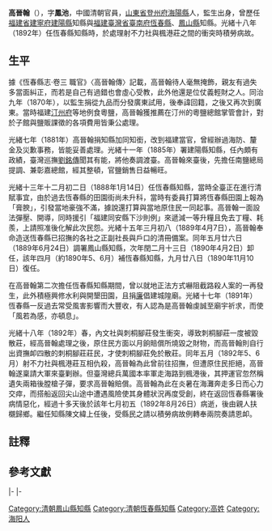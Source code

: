 '''高晉翰'''（{{bd|1836年||1892年|8月26日}}{{NoteTag|1=據《恆春縣志》提到高晉翰於光緒十八年（1892年）逝世時年五十七歲{{r|恆}}，故反推其生年應為道光十六年（1836年；1892 − 57 + 1 =1836）。}}），字'''鳳池'''{{NoteTag|1=《恆春縣志·卷三 職官》知縣部分記「號鳳池」，但同書收錄之〈高晉翰傳〉則寫「字鳳池」；參閱《清代台灣鳳山縣文官年表》一書採用「字鳳池」一說。}}，中國清朝官員，[[山東省|山東省]][[登州府|登州府]][[海陽縣_(清朝)|海陽縣]]人，監生出身，曾歷任[[福建省|福建省]][[建寧府|建寧府]][[建陽縣|建陽縣]]知縣與[[福建臺灣省|福建臺灣省]][[臺南府|臺南府]][[恆春縣|恆春縣]]、[[鳳山縣_(臺灣)|鳳山縣]]知縣{{r|恆}}{{r|尹}}。光緒十八年（1892年）任恆春縣知縣時，於處理射不力社與楓港莊之間的衝突時積勞病故{{r|恆}}。

== 生平 ==
據《恆春縣志·卷三 職官》〈高晉翰傳〉記載，高晉翰待人毫無掩飾，親友有過失多當面糾正，而若是自己有過錯也會虛心受教，此外他還是位仗義輕財之人{{r|恆}}。同治九年（1870年），以監生捐從九品而分發廣東試用，後奉諱回籍，之後又再次到廣東{{r|恆}}{{r|尹}}。當時福建[[汀州府|汀州府]]等地例食粵鹽，高晉翰獲推薦在汀州的粵鹽總館掌管會計，對於子館與鹽販課徵的各項費用皆秉公處理{{r|恆}}。

光緒七年（1881年）高晉翰捐知縣加同知銜，改到福建當官，曾經辦過海防、釐金及災歉事務，皆能妥善處理{{r|恆}}。光緒十一年（1885年）署建陽縣知縣，任內頗有政績，臺灣巡撫[[劉銘傳|劉銘傳]]聞其有能，將他奏調渡臺{{r|恆}}。高晉翰來臺後，先擔任南鹽總局提調、兼彰嘉總館，經其整頓，官鹽銷售日益暢旺{{r|恆}}。

光緒十三年十二月初二日（1888年1月14日）任恆春縣知縣，當時全臺正在進行清賦事宜，由於過去恆春縣的田園街尚未升科{{NoteTag|1=「升科」是指過去新開墾的田園在經過一定年限後比照普通田園徵賦納糧之意<ref>{{cite web|url=http://dict.revised.moe.edu.tw/cgi-bin/newDict/dict.sh?idx=dict.idx&cond=%A4%C9%AC%EC&pieceLen=50&fld=1&cat=&imgFont=1|title=升科|work=教育部重編國語辭典修訂本|publisher=中華民國教育部|accessdate=2014-03-05}}{{dead link|date=2018年5月 |bot=InternetArchiveBot |fix-attempted=yes }}</ref>}}，當時有委員打算將恆春縣田園上報為「膏腴」{{NoteTag|1=指田園肥沃，可承擔較重稅負。}}，引發當地豪強不滿，據說還打算與當地原住民一同起事{{r|恆}}。高晉翰一面設法彈壓、開導，同時援引「福建同安縣下沙則例」來遞減一等升糧{{NoteTag|1=據《恆春縣志·卷七 田賦》所載，恆春縣的「上則園」視作「中則田」；「中則園」視作「下則田」；「下則園」視作「下下則田」{{r|恆}}。}}且免去丁糧、耗羨，上請照准後化解此次民怨{{r|恆}}。光緒十五年三月初八（1889年4月7日），高晉翰奉命造送恆春縣已招撫的各社之正副社長與戶口的清冊備案{{r|恆}}。同年五月廿六日（1889年6月24日）調署鳳山縣知縣，次年閏二月十三日（1890年4月2日）卸任{{r|尹}}，該年四月（約1890年5、6月）補恆春縣知縣，九月廿八日（1890年11月10日）復任{{r|恆}}。

在高晉翰第二次擔任恆春縣知縣期間，曾以就地正法方式嚇阻截路殺人案的一再發生，此外積極興修水利與開墾田園，且捐[[養廉銀|廉]]倡建城隍廟{{r|恆}}。光緒十七年（1891年）恆春縣一反過去常受風害影響而大豐收，有人認為是高晉翰虔誠至廟宇祈求，而使「風若為感，亦頓息」{{r|恆}}。

光緒十八年（1892年）春，內文社與刺桐腳莊發生衝突，導致刺桐腳莊一度被毀散莊，經高晉翰處理之後，原住民方面以月餉賠償所燒毀之財物，而高晉翰則自行出資撫卹四散的刺桐腳莊莊民，才使刺桐腳莊免於散莊{{NoteTag|1=屠繼善〈高晉翰傳〉原文：「十八年春，內文社番截殺刺桐腳莊民李來傳，莊眾尾追，誤殺外文社番一命，以致眾番環燒刺桐腳莊屋無遺，並殺防勇等三名。晉翰會營，勒令頭人社長交兇，無獲。追甚急，番知理曲，罪不可逭，請以月餉賠還所燬。據情通稟，許可完案。維時莊民四散，晉翰益以己資撫卹流亡，於是逃者復集。」{{r|恆}} }}{{r|恆}}。同年五月（1892年5、6月）射不力社與楓港莊互相仇殺，高晉翰為此曾前往招撫，但遭原住民拒絕，高晉翰遂稟請大軍來臺剿辦{{NoteTag|1=屠繼善〈高晉翰傳〉原文：「五月，射不力社番復與楓港莊民互相仇殺。當眾番對壘之餘，晉翰將入山招撫，同官咸勸止之。晉翰曰：『吾為地方官，不薄於番。今番如此糾殺，吾力不能擒。若以理往，以情與法喻，度亦不遽殺我；即殺矣，吾年老何靳焉』？毅然而往。與番語，不聽，出；乃會營，稟請大兵剿辦。」{{r|恆}} }}{{r|恆}}。但臺灣總兵萬國本率軍走海路到楓港後，其押運官忽然稱遺失兩箱後膛槍子彈，要求高晉翰賠償{{NoteTag|1=屠繼善〈高晉翰傳〉原文：「臺灣總兵萬國本軍門督師來楓，軍裝由海道登岸，其押運官忽稱遺失後膛槍子兩箱，勒晉翰賠償。」{{r|恆}} }}{{r|恆}}。高晉翰為此在炎暑在海灘奔走多日而心力交瘁，而搭船返回尖山途中遭遇風險使其身體狀況再度受創，終在返回恆春縣署後病情惡化，經過十多天後於該年七月初五（1892年8月26日）病逝，後由親人扶櫬歸鄉{{NoteTag|1=屠繼善〈高晉翰傳〉原文：「時當盛夏，晉翰於炎風烈日之中，奔走海灘已數十日，勞憊不可支；而復加以意外之忤，忿莫能釋。買舟歸至尖山，又遇風險，激而為怔忡；旋署後，病日劇。恆無名醫良藥，延十餘日卒。年五十七歲。子同產子一。妻扶襯而歸。」{{r|恆}} }}{{r|恆}}。繼任知縣陳文緯上任後，受縣民之請以積勞病故例轉奉兩院奏請恩卹{{r|恆}}。

== 註釋 ==
{{ReflistH}}
{{NoteFoot}}
{{ReflistF}}

==參考文獻==
{{reflist|refs=
<ref name="恆">{{cite book|author=屠繼善 纂修；王志楣 點校 |editor=臺灣史料集成編輯委員會 編輯  |title=《[[恆春縣志|恆春縣志]]》 |date=2007-12-20 |publisher=行政院文化建設委員會、遠流 |isbn= 978-986-01-1705-9 |page=110、1115－117、141、142、149頁}}</ref>
<ref name="尹">{{cite book|author=尹德民 |title=《清代台灣鳳山縣文官年表》 |year=1990年 |publisher=高雄市文獻委員會 |isbn=957-02-5767-9 |pages=223、313頁 }}</ref>
}}

{{start box}}
{{s-before|[[程邦基|程邦基]]}}
{{s-title|[[恆春縣知縣|恆春縣知縣]]|1888年上任}}
{{s-after|[[呂兆璜|呂兆璜]]}}
|-
{{s-before|[[張兆芝|張兆芝]]}}
{{s-title|[[鳳山縣知縣|鳳山縣知縣]]|1889年上任}}
{{s-after|[[李麟圖|李麟圖]]}}
|-
{{s-before|[[宋維釗|宋維釗]]}}
{{s-title|[[恆春縣知縣|恆春縣知縣]]|1890年上任}}
{{s-after|[[陳文緯|陳文緯]]}}
{{end box}}

[[Category:清朝鳳山縣知縣|Category:清朝鳳山縣知縣]]
[[Category:清朝恆春縣知縣|Category:清朝恆春縣知縣]]
[[Category:高姓|Category:高姓]]
[[Category:海阳人|Category:海阳人]]